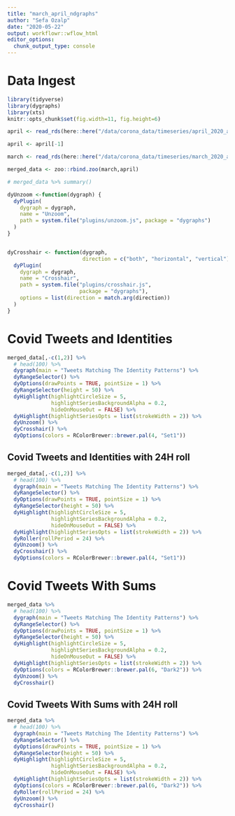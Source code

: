 ```yaml
---
title: "march_april_ndgraphs"
author: "Sefa Ozalp"
date: "2020-05-22"
output: workflowr::wflow_html
editor_options:
  chunk_output_type: console
---
```


# Data Ingest

```r
library(tidyverse)
library(dygraphs)
library(xts)
knitr::opts_chunk$set(fig.width=11, fig.height=6) 

```


```r

april <- read_rds(here::here("/data/corona_data/timeseries/april_2020_aggregated_timeseries_xts.rds"))

april <- april[-1]

march <- read_rds(here::here("/data/corona_data/timeseries/march_2020_aggregated_timeseries_xts.rds"))

merged_data <- zoo::rbind.zoo(march,april) 

# merged_data %>% summary()
```

```r
dyUnzoom <-function(dygraph) {
  dyPlugin(
    dygraph = dygraph,
    name = "Unzoom",
    path = system.file("plugins/unzoom.js", package = "dygraphs")
  )
}


dyCrosshair <- function(dygraph, 
                        direction = c("both", "horizontal", "vertical")) {
  dyPlugin(
    dygraph = dygraph,
    name = "Crosshair",
    path = system.file("plugins/crosshair.js", 
                       package = "dygraphs"),
    options = list(direction = match.arg(direction))
  )
}

```

# Covid Tweets and Identities 

```r
merged_data[,-c(1,2)] %>% 
  # head(100) %>% 
  dygraph(main = "Tweets Matching The Identity Patterns") %>% 
  dyRangeSelector() %>% 
  dyOptions(drawPoints = TRUE, pointSize = 1) %>% 
  dyRangeSelector(height = 50) %>% 
  dyHighlight(highlightCircleSize = 5, 
              highlightSeriesBackgroundAlpha = 0.2,
              hideOnMouseOut = FALSE) %>%
  dyHighlight(highlightSeriesOpts = list(strokeWidth = 2)) %>% 
  dyUnzoom() %>% 
  dyCrosshair() %>% 
  dyOptions(colors = RColorBrewer::brewer.pal(4, "Set1"))
```

## Covid Tweets and Identities with 24H roll
 
```r
merged_data[,-c(1,2)] %>% 
  # head(100) %>% 
  dygraph(main = "Tweets Matching The Identity Patterns") %>% 
  dyRangeSelector() %>% 
  dyOptions(drawPoints = TRUE, pointSize = 1) %>% 
  dyRangeSelector(height = 50) %>% 
  dyHighlight(highlightCircleSize = 5, 
              highlightSeriesBackgroundAlpha = 0.2,
              hideOnMouseOut = FALSE) %>%
  dyHighlight(highlightSeriesOpts = list(strokeWidth = 2)) %>% 
  dyRoller(rollPeriod = 24) %>% 
  dyUnzoom() %>% 
  dyCrosshair() %>% 
  dyOptions(colors = RColorBrewer::brewer.pal(4, "Set1"))
```
 

# Covid Tweets With Sums
```r

merged_data %>% 
  # head(100) %>% 
  dygraph(main = "Tweets Matching The Identity Patterns") %>% 
  dyRangeSelector() %>% 
  dyOptions(drawPoints = TRUE, pointSize = 1) %>% 
  dyRangeSelector(height = 50) %>% 
  dyHighlight(highlightCircleSize = 5, 
              highlightSeriesBackgroundAlpha = 0.2,
              hideOnMouseOut = FALSE) %>% 
  dyHighlight(highlightSeriesOpts = list(strokeWidth = 2)) %>% 
  dyOptions(colors = RColorBrewer::brewer.pal(6, "Dark2")) %>% 
  dyUnzoom() %>% 
  dyCrosshair()

```



## Covid Tweets With Sums with 24H roll

```r

merged_data %>% 
  # head(100) %>% 
  dygraph(main = "Tweets Matching The Identity Patterns") %>% 
  dyRangeSelector() %>% 
  dyOptions(drawPoints = TRUE, pointSize = 1) %>% 
  dyRangeSelector(height = 50) %>% 
  dyHighlight(highlightCircleSize = 5, 
              highlightSeriesBackgroundAlpha = 0.2,
              hideOnMouseOut = FALSE) %>% 
  dyHighlight(highlightSeriesOpts = list(strokeWidth = 2)) %>% 
  dyOptions(colors = RColorBrewer::brewer.pal(6, "Dark2")) %>% 
  dyRoller(rollPeriod = 24) %>% 
  dyUnzoom() %>% 
  dyCrosshair()

```


